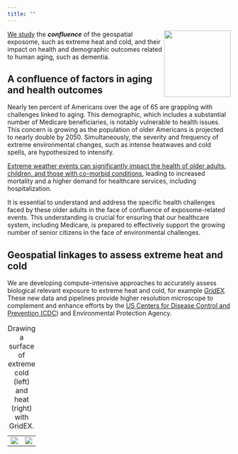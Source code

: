 ```yaml
---
title: ""
---
```


![](img/confluence3.jpg){style="float: right;" fig-alt="" fig-align="right" width="150"}

[We study](./team.html) the ***confluence*** of the geospatial exposome, such as extreme heat and cold, and their impact on health and demographic outcomes related to human aging, such as dementia.

## A confluence of factors in aging and health outcomes

Nearly ten percent of Americans over the age of 65 are grappling with challenges linked to aging. This demographic, which includes a substantial number of Medicare beneficiaries, is notably vulnerable to health issues. This concern is growing as the population of older Americans is projected to nearly double by 2050. Simultaneously, the severity and frequency of extreme environmental changes, such as intense heatwaves and cold spells, are hypothesized to intensify.

[Extreme weather events can significantly impact the health of older adults, children, and those with co-morbid conditions](https://www.cdc.gov/disasters/extremeheat/specificgroups.html), leading to increased mortality and a higher demand for healthcare services, including hospitalization.

It is essential to understand and address the specific health challenges faced by these older adults in the face of confluence of exposome-related events. This understanding is crucial for ensuring that our healthcare system, including Medicare, is prepared to effectively support the growing number of senior citizens in the face of environmental challenges.

## Geospatial linkages to assess extreme heat and cold

We are developing compute-intensive approaches to accurately assess biological relevant exposure to extreme heat and cold, for example [*GridEX*](gridex.html)*.* These new data and pipelines provide higher resolution microscope to complement and enhance efforts by the [US Centers for Disease Control and Prevention (CDC](https://ephtracking.cdc.gov/Applications/heatTracker/)) and Environmental Protection Agency.

|                  |                  |
|------------------|------------------|
| ![](img/ece.jpg) | ![](img/ehe.jpg) |

: Drawing a surface of extreme cold (left) and heat (right) with GridEX.
